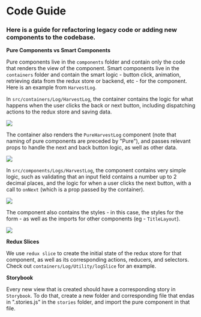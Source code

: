 
<Meta title="Docs/refactoringGuide" />

# Code Guide

### Here is a guide for refactoring legacy code or adding new components to the codebase.

**Pure Components vs Smart Components**

Pure components live in the `components` folder and contain only the code that renders the view of the component. Smart components live in the `containers` folder and contain the smart logic - button click, animation, retrieving data from the redux store or backend, etc - for the component. Here is an example from `HarvestLog`.

In `src/containers/Log/HarvestLog`, the container contains the logic for what happens when the user clicks the back or next button, including dispatching actions to the redux store and saving data.

<img src={HarvestLogPure1} />

The container also renders the `PureHarvestLog` component (note that naming of pure components are preceded by "Pure"), and passes relevant props to handle the next and back button logic, as well as other data.

<img src={HarvestLogPure2} />

In `src/components/Logs/HarvestLog`, the component contains very simple logic, such as validating that an input field contains a number up to 2 decimal places, and the logic for when a user clicks the next button, with a call to `onNext` (which is a prop passed by the container).

<img src={HarvestLogSmart1} />

The component also contains the styles - in this case, the styles for the form - as well as the imports for other components (eg - `TitleLayout`).

<img src={HarvestLogSmart2} />

**Redux Slices**

We use `redux slice` to create the initial state of the redux store for that component, as well as its corresponding actions, reducers, and selectors. Check out `containers/Log/Utility/logSlice` for an example.

**Storybook**

Every new view that is created should have a corresponding story in `Storybook`. To do that, create a new folder and corresponding file that endas in ".stories.js" in the `stories` folder, and import the pure component in that file.
